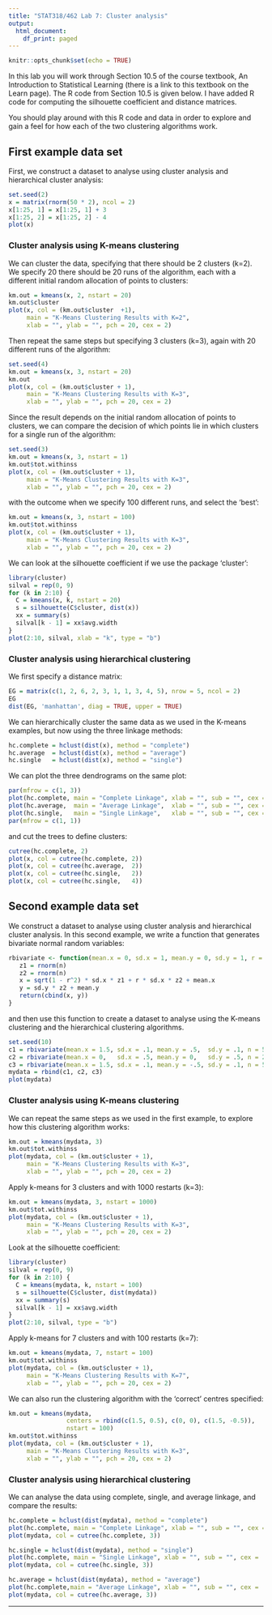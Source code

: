 ---
title: "STAT318/462 Lab 7: Cluster analysis"
output:
  html_document:
    df_print: paged
---

```{r setup, include=FALSE}
knitr::opts_chunk$set(echo = TRUE)
```

In this lab you will work through Section 10.5 of the course textbook, An Introduction to Statistical Learning (there is a link to this textbook on the Learn page). The R code from Section 10.5 is given below. I have added R code for computing the silhouette coefficient and distance matrices.

You should play around with this R code and data in order to explore and gain a feel for how each of the two clustering algorithms work.

## First example data set

First, we construct a dataset to analyse using cluster analysis and hierarchical cluster analysis:

```{r}
set.seed(2)
x = matrix(rnorm(50 * 2), ncol = 2)
x[1:25, 1] = x[1:25, 1] + 3
x[1:25, 2] = x[1:25, 2] - 4
plot(x)
```


### Cluster analysis using K-means clustering

We can cluster the data, specifying that there should be 2 clusters (k=2). We specify 20 there should be 20 runs of the algorithm, each with a different initial random allocation of points to clusters:

```{r}
km.out = kmeans(x, 2, nstart = 20)
km.out$cluster
plot(x, col = (km.out$cluster  +1),      
     main = "K-Means Clustering Results with K=2", 
     xlab = "", ylab = "", pch = 20, cex = 2)
```

Then repeat the same steps but specifying 3 clusters (k=3), again with 20 different runs of the algorithm:

```{r}
set.seed(4)
km.out = kmeans(x, 3, nstart = 20)
km.out
plot(x, col = (km.out$cluster + 1), 
     main = "K-Means Clustering Results with K=3", 
     xlab = "", ylab = "", pch = 20, cex = 2)
```

Since the result depends on the initial random allocation of points to clusters, we can compare the decision of which points lie in which clusters for a single run of the algorithm: 

```{r}
set.seed(3)
km.out = kmeans(x, 3, nstart = 1)
km.out$tot.withinss
plot(x, col = (km.out$cluster + 1), 
     main = "K-Means Clustering Results with K=3", 
     xlab = "", ylab = "", pch = 20, cex = 2)
```

with the outcome when we specify 100 different runs, and select the 'best':

```{r}
km.out = kmeans(x, 3, nstart = 100)
km.out$tot.withinss
plot(x, col = (km.out$cluster + 1), 
     main = "K-Means Clustering Results with K=3", 
     xlab = "", ylab = "", pch = 20, cex = 2)
```

We can look at the silhouette coefficient if we use the package 'cluster':

```{r}
library(cluster)
silval = rep(0, 9)
for (k in 2:10) {
  C = kmeans(x, k, nstart = 20)
  s = silhouette(C$cluster, dist(x))
  xx = summary(s)
  silval[k - 1] = xx$avg.width
}
plot(2:10, silval, xlab = "k", type = "b")
```


### Cluster analysis using hierarchical clustering

We first specify a distance matrix:

```{r}
EG = matrix(c(1, 2, 6, 2, 3, 1, 1, 3, 4, 5), nrow = 5, ncol = 2)
EG
dist(EG, 'manhattan', diag = TRUE, upper = TRUE)
```

We can hierarchically cluster the same data as we used in the K-means examples, but now using the three linkage methods:

```{r}
hc.complete = hclust(dist(x), method = "complete")
hc.average  = hclust(dist(x), method = "average")
hc.single   = hclust(dist(x), method = "single")
```

We can plot the three dendrograms on the same plot:

```{r}
par(mfrow = c(1, 3))
plot(hc.complete, main = "Complete Linkage", xlab = "", sub = "", cex = .9)
plot(hc.average,  main = "Average Linkage",  xlab = "", sub = "", cex = .9)
plot(hc.single,   main = "Single Linkage",   xlab = "", sub = "", cex = .9)
par(mfrow = c(1, 1))
```

and cut the trees to define clusters:

```{r}
cutree(hc.complete, 2)
plot(x, col = cutree(hc.complete, 2))
plot(x, col = cutree(hc.average,  2))
plot(x, col = cutree(hc.single,   2))
plot(x, col = cutree(hc.single,   4))
```

## Second example data set

We construct a dataset to analyse using cluster analysis and hierarchical cluster analysis. In this second example, we write a function that generates bivariate normal random variables:

```{r}
rbivariate <- function(mean.x = 0, sd.x = 1, mean.y = 0, sd.y = 1, r = 0, n = 100) {
   z1 = rnorm(n)
   z2 = rnorm(n)
   x = sqrt(1 - r^2) * sd.x * z1 + r * sd.x * z2 + mean.x
   y = sd.y * z2 + mean.y
   return(cbind(x, y))
}
```

and then use this function to create a dataset to analyse using the K-means clustering and the hierarchical clustering algorithms. 

```{r}
set.seed(10)
c1 = rbivariate(mean.x = 1.5, sd.x = .1, mean.y = .5,  sd.y = .1, n = 50)
c2 = rbivariate(mean.x = 0,   sd.x = .5, mean.y = 0,   sd.y = .5, n = 200)
c3 = rbivariate(mean.x = 1.5, sd.x = .1, mean.y = -.5, sd.y = .1, n = 50)
mydata = rbind(c1, c2, c3)
plot(mydata)
```

### Cluster analysis using K-means clustering

We can repeat the same steps as we used in the first example, to explore how this clustering algorithm works:

```{r}
km.out = kmeans(mydata, 3)
km.out$tot.withinss
plot(mydata, col = (km.out$cluster + 1), 
     main = "K-Means Clustering Results with K=3", 
     xlab = "", ylab = "", pch = 20, cex = 2)
```

Apply k-means for 3 clusters and with 1000 restarts (k=3):

```{r}
km.out = kmeans(mydata, 3, nstart = 1000)
km.out$tot.withinss
plot(mydata, col = (km.out$cluster + 1), 
     main = "K-Means Clustering Results with K=3", 
     xlab = "", ylab = "", pch = 20, cex = 2)
```

Look at the silhouette coefficient:

```{r}
library(cluster)
silval = rep(0, 9)
for (k in 2:10) {
  C = kmeans(mydata, k, nstart = 100)
  s = silhouette(C$cluster, dist(mydata))
  xx = summary(s)
  silval[k - 1] = xx$avg.width
}
plot(2:10, silval, type = "b")
```

Apply k-means for 7 clusters and with 100 restarts (k=7):

```{r}
km.out = kmeans(mydata, 7, nstart = 100)
km.out$tot.withinss
plot(mydata, col = (km.out$cluster + 1), 
     main = "K-Means Clustering Results with K=7", 
     xlab = "", ylab = "", pch = 20, cex = 2)
```

We can also run the clustering algorithm with the 'correct' centres specified:

```{r}
km.out = kmeans(mydata, 
                centers = rbind(c(1.5, 0.5), c(0, 0), c(1.5, -0.5)), 
                nstart = 100)
km.out$tot.withinss
plot(mydata, col = (km.out$cluster + 1), 
     main = "K-Means Clustering Results with K=3", 
     xlab = "", ylab = "", pch = 20, cex = 2)
```

### Cluster analysis using hierarchical clustering

We can analyse the data using complete, single, and average linkage, and compare the results:

```{r}
hc.complete = hclust(dist(mydata), method = "complete")
plot(hc.complete, main = "Complete Linkage", xlab = "", sub = "", cex = .9)
plot(mydata, col = cutree(hc.complete, 3))
```

```{r}
hc.single = hclust(dist(mydata), method = "single")
plot(hc.complete, main = "Single Linkage", xlab = "", sub = "", cex = .9)
plot(mydata, col = cutree(hc.single, 3))
```

```{r}
hc.average = hclust(dist(mydata), method = "average")
plot(hc.complete,main = "Average Linkage", xlab = "", sub = "", cex = .9)
plot(mydata, col = cutree(hc.average, 3))
```


***

